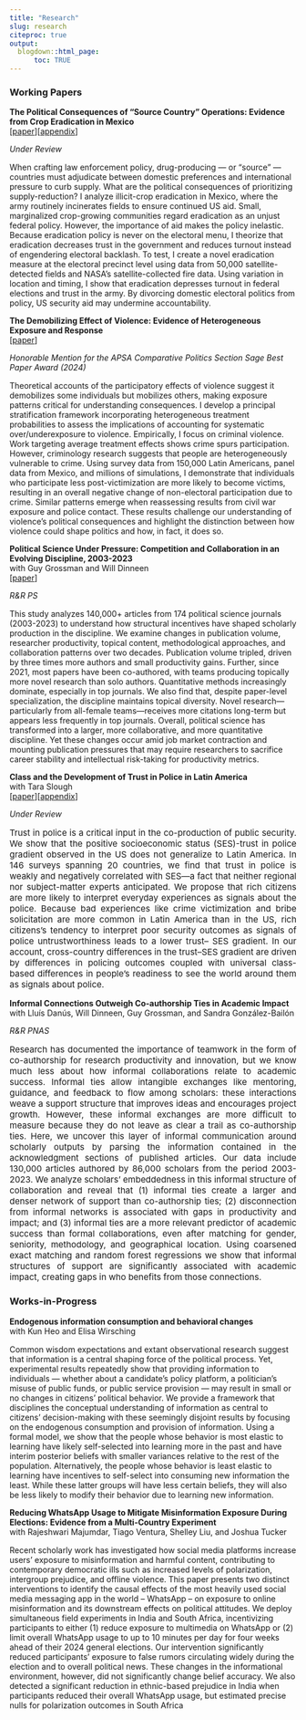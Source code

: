 ```yaml
---
title: "Research"
slug: research
citeproc: true
output:
  blogdown::html_page:
      toc: TRUE
---
```


### Working Papers

<p><strong>The Political Consequences of "Source Country" Operations: Evidence from Crop Eradication in Mexico</strong><br>\[[paper](/files/papers/crops/paper.pdf){target="_blank"}\]\[[appendix](/files/papers/crops/appendix.pdf){target="_blank"}\]</p>
<p><em>Under Review</em></p>
::: grid
::: g-col-12
<p style="font-size: 15px; text-align: justify;">

When crafting law enforcement policy, drug-producing --- or "source" --- countries must adjudicate between domestic preferences and international pressure to curb supply. What are the political consequences of prioritizing supply-reduction? I analyze illicit-crop eradication in Mexico, where the army routinely incinerates fields to ensure continued US aid. Small, marginalized crop-growing communities regard eradication as an unjust federal policy. However, the importance of aid makes the policy inelastic. Because eradication policy is never on the electoral menu, I theorize that eradication decreases trust in the government and reduces turnout instead of engendering electoral backlash. To test, I create a novel eradication measure at the electoral precinct level using data from 50,000 satellite-detected fields and NASA's satellite-collected fire data. Using variation in location and timing, I show that eradication depresses turnout in federal elections and trust in the army. By divorcing domestic electoral politics from policy, US security aid may undermine accountability.

</p>
:::
:::


<p><strong>The Demobilizing Effect of Violence: Evidence of Heterogeneous Exposure and Response</strong><br /> \[[paper](/files/papers/crime/heterogeneous_crime.pdf){target="_blank"}\]</p>
<p><em>Honorable Mention for the APSA Comparative Politics Section Sage Best Paper Award (2024)</em></p>

::: grid
::: g-col-12
<p style="font-size: 15px; text-align: justify;">

Theoretical accounts of the participatory effects of violence suggest it demobilizes some individuals but mobilizes others, making exposure patterns critical for understanding consequences. I develop a principal stratification framework incorporating heterogeneous treatment probabilities to assess the implications of accounting for systematic over/underexposure to violence. Empirically, I focus on criminal violence. Work targeting average treatment effects shows crime spurs participation. However, criminology research suggests that people are heterogeneously vulnerable to crime. Using survey data from 150,000 Latin Americans, panel data from Mexico, and millions of simulations, I demonstrate that individuals who participate less post-victimization are more likely to become victims, resulting in an overall negative change of non-electoral participation due to crime. Similar patterns emerge when reassessing results from civil war exposure and police contact. These results challenge our understanding of violence's political consequences and highlight the distinction between how violence could shape politics and how, in fact, it does so.

</p>
:::
:::


<p><strong>Political Science Under Pressure: Competition and Collaboration in an Evolving Discipline, 2003-2023</strong><br/> with Guy Grossman and Will Dinneen <br /> \[[paper](/files/papers/landscape/landscape.pdf){target="_blank"}\]</p>
<p><em>R&R PS</em></p>
::: grid
::: g-col-12
<p style="font-size: 15px; text-align: justify;">

This study analyzes 140,000+ articles from 174 political science journals (2003-2023) to understand how structural incentives have shaped scholarly production in the discipline. We examine changes in publication volume, researcher productivity, topical content, methodological approaches, and collaboration patterns over two decades. Publication volume tripled, driven by three times more authors and small productivity gains. Further, since 2021, most papers have been co-authored, with teams producing topically more novel research than solo authors. Quantitative methods increasingly dominate, especially in top journals. We also find that, despite paper-level specialization, the discipline maintains topical diversity. Novel research—particularly from all-female teams—receives more citations long-term but appears less frequently in top journals. Overall, political science has transformed into a larger, more collaborative, and more quantitative discipline. Yet these changes occur amid job market contraction and mounting publication pressures that may require researchers to sacrifice career stability and intellectual risk-taking for productivity metrics.

</p>
:::
:::

<p><strong>Class and the Development of Trust in Police in Latin America</strong><br/> 
with Tara Slough <br /> 
\[[paper](/files/papers/trust/paper.pdf){target="_blank"}\]\[[appendix](/files/papers/trust/appendix.pdf){target="_blank"}\]</p>
<p><em>Under Review</em></p>

::: grid
::: g-col-12
<p style="font-size: 15px; text-align: justify;">
Trust in police is a critical input in the co-production of public security. We show that the 
positive socioeconomic status (SES)-trust in police gradient observed in the US does not 
generalize to Latin America. In 146 surveys spanning 20 countries, we find that trust in police 
is weakly and negatively correlated with SES—a fact that neither regional nor subject-matter 
experts anticipated. We propose that rich citizens are more likely to interpret everyday 
experiences as signals about the police. Because bad experiences like crime victimization and 
bribe solicitation are more common in Latin America than in the US, rich citizens's tendency 
to interpret poor security outcomes as signals of police untrustworthiness leads to a lower trust–
SES gradient. In our account, cross-country differences in the trust–SES gradient are driven by 
differences in policing outcomes coupled with universal class-based differences in people's 
readiness to see the world around them as signals about police.
</p>
:::
:::

<p><strong>Informal Connections Outweigh Co-authorship Ties in Academic Impact</strong><br/> 
with Lluís Danús, Will Dinneen, Guy Grossman, and Sandra González-Bailón<br /> 
</p>
<p><em>R&R PNAS</em></p>

::: grid
::: g-col-12
<p style="font-size: 15px; text-align: justify;">
Research has documented the importance of teamwork in the form of co-authorship for research productivity and innovation, but we know much less about how informal collaborations relate to academic success. Informal ties allow intangible exchanges like mentoring, guidance, and feedback to flow among scholars: these interactions weave a support structure that improves ideas and encourages project growth. However, these informal exchanges are more difficult to measure because they do not leave as clear a trail as co-authorship ties. Here, we uncover this layer of informal communication around scholarly outputs by parsing the information contained in the acknowledgment sections of published articles. Our data include 130,000 articles authored by 86,000 scholars from the period 2003-2023. We analyze scholars’ embeddedness in this informal structure of collaboration and reveal that (1) informal ties create a larger and denser network of support than co-authorship ties; (2) disconnection from informal networks is associated with gaps in productivity and impact; and (3) informal ties are a more relevant predictor of academic success than formal collaborations, even after matching for gender, seniority, methodology, and geographical location. Using coarsened exact matching and random forest regressions we show that informal structures of support are significantly associated with academic impact, creating gaps in who benefits from those connections.
</p>
:::
:::



### Works-in-Progress

<p><strong>Endogenous information consumption and behavioral changes</strong><br /> with Kun Heo and Elisa Wirsching<br /></p>

::: grid
::: g-col-12
<p style="font-size: 15px;  text-align: justify;">

Common wisdom expectations and extant observational research suggest that information is a central shaping force of the political process. Yet, experimental results repeatedly show that providing information to individuals — whether about a candidate's policy platform, a politician's misuse of public funds, or public service provision — may result in small or no changes in citizens' political behavior. We provide a framework that disciplines the conceptual understanding of information as central to citizens' decision-making with these seemingly disjoint results by focusing on the endogenous consumption and provision of information. Using a formal model, we show that the people whose behavior is most elastic to learning have likely self-selected into learning more in the past and have interim posterior beliefs with smaller variances relative to the rest of the population. Alternatively, the people whose behavior is least elastic to learning have incentives to self-select into consuming new information the least. While these latter groups will have less certain beliefs, they will also be less likely to modify their behavior due to learning new information.

</p>
:::
:::

<p><strong>Reducing WhatsApp Usage to Mitigate Misinformation Exposure During Elections: Evidence from a Multi-Country Experiment</strong><br /> with Rajeshwari Majumdar, Tiago Ventura, Shelley Liu, and Joshua Tucker<br/></p>

::: grid
::: g-col-12
<p style="font-size: 15px;  text-align: justify;">

Recent scholarly work has investigated how social media platforms increase users' exposure to misinformation and harmful content, contributing to contemporary democratic ills such as increased levels of polarization, intergroup prejudice, and offline violence. This paper presents two distinct interventions to identify the causal effects of the most heavily used social media messaging app in the world – WhatsApp – on exposure to online misinformation and its downstream effects on political attitudes. We deploy simultaneous field experiments in India and South Africa, incentivizing participants to either (1) reduce exposure to multimedia on WhatsApp or (2) limit overall WhatsApp usage to up to 10 minutes per day for four weeks ahead of their 2024 general elections. Our intervention significantly reduced participants’ exposure to false rumors circulating widely during the election and to overall political news. These changes in the informational environment, however, did not significantly change belief accuracy. We also detected a significant reduction in ethnic-based prejudice in India when participants reduced their overall WhatsApp usage, but estimated precise nulls for polarization outcomes in South Africa

</p>
:::
:::
